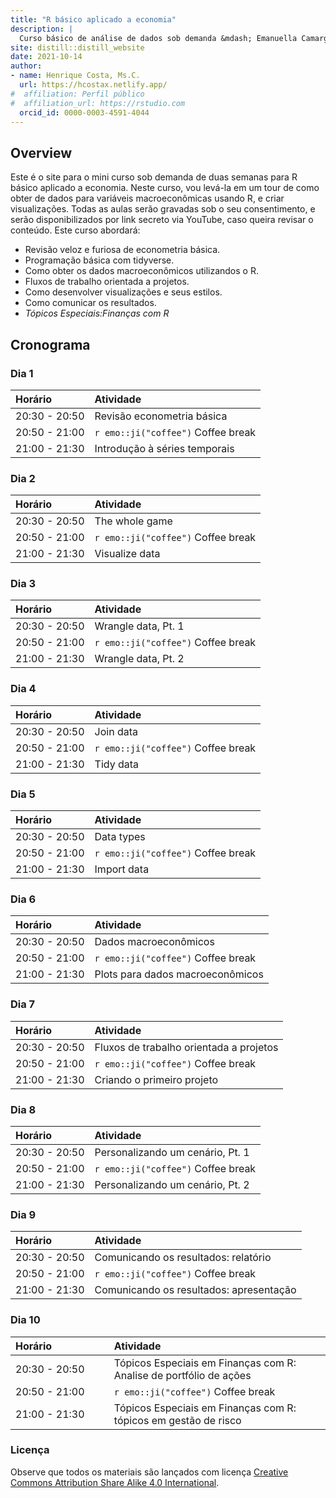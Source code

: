 ```yaml
---
title: "R básico aplicado a economia"
description: |
  Curso básico de análise de dados sob demanda &mdash; Emanuella Camargo 2021
site: distill::distill_website
date: 2021-10-14
author:
- name: Henrique Costa, Ms.C.
  url: https://hcostax.netlify.app/
#  affiliation: Perfil público
#  affiliation_url: https://rstudio.com
  orcid_id: 0000-0003-4591-4044
---
```


## Overview

Este é o site para o mini curso sob demanda de duas semanas para R básico aplicado a economia. Neste curso, vou levá-la em um tour de como obter de dados para variáveis macroeconômicas usando R, e criar visualizações. Todas as aulas serão gravadas sob o seu consentimento, e serão disponibilizados por link secreto via YouTube, caso queira revisar o conteúdo. Este curso abordará:

+ Revisão veloz e furiosa de econometria básica.
+ Programação básica com tidyverse.
+ Como obter os dados macroeconômicos utilizandos o R.
+ Fluxos de trabalho orientada a projetos.
+ Como desenvolver visualizações e seus estilos.
+ Como comunicar os resultados.
+ _Tópicos Especiais:Finanças com R_


## Cronograma

### Dia 1

| Horário          | Atividade                     |
| :------------ | :--------------------------- |
| 20:30 - 20:50 | Revisão econometria básica   |
| 20:50 - 21:00 | `r emo::ji("coffee")` Coffee break |
| 21:00 - 21:30 | Introdução à séries temporais  |


### Dia 2

| Horário       | Atividade                     |
| :------------ | :--------------------------- |
| 20:30 - 20:50 | The whole game   |
| 20:50 - 21:00 | `r emo::ji("coffee")` Coffee break |
| 21:00 - 21:30 | Visualize data  |

<!-- Prepare-se para o dia seguinte recapitulando o que aprendeu até agora: -->

<!-- -   Complete este tutorial [aqui](https://minecr.shinyapps.io/dsbox-01-edibnb/) -->
<!-- -   Complete `AE 02 - Bechdel + R Markdown` on RStudio Cloud [here](https://rstd.io/dsbox-cloud) -->

### Dia 3

| Horário          | Atividade                     |
| :------------ | :--------------------------- |
| 20:30 - 20:50 | Wrangle data, Pt. 1   |
| 20:50 - 21:00 | `r emo::ji("coffee")` Coffee break |
| 21:00 - 21:30 | Wrangle data, Pt. 2   |

<!-- -   Complete the tutorial on road traffic accidents [here](https://minecr.shinyapps.io/dsbox-02-accidents/) -->
<!-- -   Complete the tutorial on college majors [here](https://minecr.shinyapps.io/dsbox-03-collegemajors/) -->

### Dia 4

| Horário          | Atividade                     |
| :------------ | :--------------------------- |
| 20:30 - 20:50 | Join data   |
| 20:50 - 21:00 | `r emo::ji("coffee")` Coffee break |
| 21:00 - 21:30 | Tidy data   |

<!-- -   Complete the tutorial on bike share data [here](https://minecr.shinyapps.io/dsbox-06-dcbikeshare/) -->

### Dia 5

| Horário          | Atividade                     |
| :------------ | :--------------------------- |
| 20:30 - 20:50 | Data types   |
| 20:50 - 21:00 | `r emo::ji("coffee")` Coffee break |
| 21:00 - 21:30 | Import data   |


### Dia 6

| Horário          | Atividade                     |
| :------------ | :--------------------------- |
| 20:30 - 20:50 | Dados macroeconômicos   |
| 20:50 - 21:00 | `r emo::ji("coffee")` Coffee break |
| 21:00 - 21:30 | Plots para dados macroeconômicos   |


### Dia 7

| Horário          | Atividade                     |
| :------------ | :--------------------------- |
| 20:30 - 20:50 | Fluxos de trabalho orientada a projetos   |
| 20:50 - 21:00 | `r emo::ji("coffee")` Coffee break |
| 21:00 - 21:30 | Criando o primeiro projeto   |


### Dia 8

| Horário          | Atividade                     |
| :------------ | :--------------------------- |
| 20:30 - 20:50 | Personalizando um cenário, Pt. 1   |
| 20:50 - 21:00 | `r emo::ji("coffee")` Coffee break |
| 21:00 - 21:30 | Personalizando um cenário, Pt. 2   |



### Dia 9

| Horário          | Atividade                     |
| :------------ | :--------------------------- |
| 20:30 - 20:50 | Comunicando os resultados: relatório   |
| 20:50 - 21:00 | `r emo::ji("coffee")` Coffee break |
| 21:00 - 21:30 | Comunicando os resultados: apresentação  |


### Dia 10

| Horário          | Atividade                     |
| :------------ | :--------------------------- |
| 20:30 - 20:50 | Tópicos Especiais em Finanças com R: Analise de portfólio de ações   |
| 20:50 - 21:00 | `r emo::ji("coffee")` Coffee break |
| 21:00 - 21:30 | Tópicos Especiais em Finanças com R: tópicos em gestão de risco  |




### Licença

Observe que todos os materiais são lançados com licença [Creative Commons Attribution Share Alike 4.0 International](LICENSE.md). 



<!-- + [01-rmd-anatomy](static/slides/00-econometrics/00-econometrics.html) -->

<!-- + [02-output-tables](static/slides/02-output-tables.html) -->

<!-- + [03-graphics](static/slides/03-graphics.html) -->

<!-- + [04-data-workflows](static/slides/04-data-workflows.html) -->

